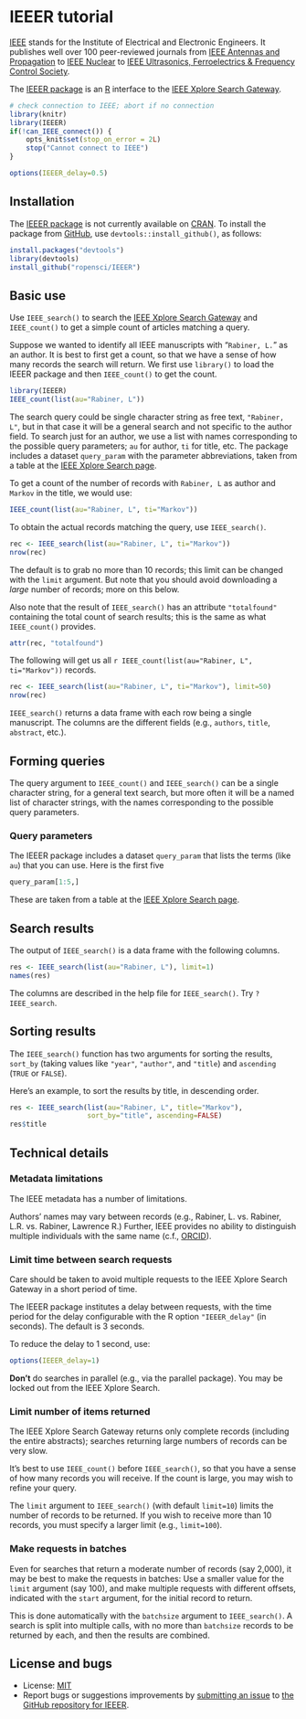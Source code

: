 <!--
%\VignetteEngine{knitr::knitr}
%\VignetteIndexEntry{IEEER tutorial}
-->

# IEEER tutorial

[IEEE](http://www.ieee.org/index.html) stands for the Institute of
Electrical and Electronic Engineers. It publishes well over 100
peer-reviewed journals from
[IEEE Antennas and Propagation](http://ieeexplore.ieee.org/xpl/RecentIssue.jsp?punumber=8)
to
[IEEE Nuclear](http://ieeexplore.ieee.org/xpl/RecentIssue.jsp?punumber=23)
to
[IEEE Ultrasonics, Ferroelectrics & Frequency Control Society](http://www.ieee-uffc.org/).

The [IEEER package](https://github.com/ropensci/IEEER) is an
[R](http://www.r-project.org) interface to the
[IEEE Xplore Search Gateway](http://ieeexplore.ieee.org/gateway/).

```r
# check connection to IEEE; abort if no connection
library(knitr)
library(IEEER)
if(!can_IEEE_connect()) {
    opts_knit$set(stop_on_error = 2L)
    stop("Cannot connect to IEEE")
}
```

```r
options(IEEER_delay=0.5)
```

## Installation

The [IEEER package](https://github.com/ropensci/IEEER) is not
currently available on [CRAN](http://cran.r-project.org). To install the
package from [GitHub](http://github.com), use
`devtools::install_github()`, as follows:

```r
install.packages("devtools")
library(devtools)
install_github("ropensci/IEEER")
```

## Basic use

Use `IEEE_search()` to search the
[IEEE Xplore Search Gateway](http://ieeexplore.ieee.org/gateway/) and
`IEEE_count()` to get a simple count of articles matching a query.

Suppose we wanted to identify all IEEE manuscripts with
&ldquo;`Rabiner, L.`&rdquo; as an author.  It is best to first get a
count, so that we have a sense of how many records the search will
return. We first use `library()` to load the IEEER package and then
`IEEE_count()` to get the count.

```r
library(IEEER)
IEEE_count(list(au="Rabiner, L"))
```

The search query could be single character string as free text,
`"Rabiner, L"`, but in that case it will be a general search and not
specific to the author field. To search just for an author, we use a
list with names corresponding to the possible query parameters; `au`
for author, `ti` for title, etc. The package includes a dataset
`query_param` with the parameter abbreviations, taken from a table at
the [IEEE Xplore Search page](http://ieeexplore.ieee.org/gateway/).

To get a count of the number of records with `Rabiner, L` as author
and `Markov` in the title, we would use:

```r
IEEE_count(list(au="Rabiner, L", ti="Markov"))
```

To obtain the actual records matching the query, use `IEEE_search()`.

```r
rec <- IEEE_search(list(au="Rabiner, L", ti="Markov"))
nrow(rec)
```

The default is to grab no more than 10 records; this limit can be
changed with the `limit` argument. But note that you should avoid
downloading a _large_ number of records; more on this below.

Also note that the result of `IEEE_search()` has an attribute
`"totalfound"` containing the total count of search results; this
is the same as what `IEEE_count()` provides.

```r
attr(rec, "totalfound")
```

The following will get us all
`r IEEE_count(list(au="Rabiner, L", ti="Markov"))`
records.

```r
rec <- IEEE_search(list(au="Rabiner, L", ti="Markov"), limit=50)
nrow(rec)
```

`IEEE_search()` returns a data frame with each row being a single
manuscript. The columns are the different fields (e.g., `authors`, `title`,
`abstract`, etc.).


## Forming queries

The query argument to `IEEE_count()` and `IEEE_search()`
can be a single
character string, for a general text search, but more often it will be
a named list of character strings, with the names corresponding to the
possible query parameters.

### Query parameters

The IEEER package includes a dataset `query_param` that
lists the terms (like `au`) that you can use. Here is the first five

```r
query_param[1:5,]
```

These are taken from a table at
the [IEEE Xplore Search page](http://ieeexplore.ieee.org/gateway/).


## Search results

The output of `IEEE_search()` is a data frame with the following
columns.

```r
res <- IEEE_search(list(au="Rabiner, L"), limit=1)
names(res)
```

The columns are described in the help file for `IEEE_search()`. Try
`?IEEE_search`.

## Sorting results

The `IEEE_search()` function has two arguments for sorting the results,
`sort_by` (taking values like `"year"`, `"author"`, and
`"title`) and `ascending` (`TRUE` or `FALSE`).

Here's an example, to sort the results by title, in descending order.

```r
res <- IEEE_search(list(au="Rabiner, L", title="Markov"),
                   sort_by="title", ascending=FALSE)
res$title
```


## Technical details

### Metadata limitations

The IEEE metadata has a number of
limitations.

Authors' names may vary between records (e.g., Rabiner,
L. vs. Rabiner, L.R. vs. Rabiner, Lawrence R.)
Further, IEEE provides no ability to
distinguish multiple individuals with the same name (c.f.,
[ORCID](http://orcid.org)).


### Limit time between search requests

Care should be taken to avoid multiple requests to the IEEE Xplore
Search Gateway in a
short period of time.

The IEEER package institutes a delay between requests, with the time
period for the delay configurable with the R option
`"IEEER_delay"` (in seconds). The default is 3 seconds.

To reduce the delay to 1 second, use:

```r
options(IEEER_delay=1)
```

**Don't** do searches in parallel (e.g., via the parallel
package). You may be locked out from the IEEE Xplore Search.


### Limit number of items returned

The IEEE Xplore Search Gateway returns only complete records (including the entire
abstracts); searches returning large numbers of records can be very
slow.

It's best to use `IEEE_count()` before `IEEE_search()`, so that you have
a sense of how many records you will receive. If the count is large,
you may wish to refine your query.

The `limit` argument to `IEEE_search()` (with default `limit=10`)
limits the number of records to be returned. If you wish to receive
more than 10 records, you must specify a larger limit (e.g., `limit=100`).

### Make requests in batches

Even for searches that return a moderate number of records (say
2,000), it may be best to make the requests in batches: Use a smaller
value for the `limit` argument (say 100), and make multiple requests
with different offsets, indicated with the `start` argument, for the
initial record to return.

This is done automatically with the `batchsize` argument to
`IEEE_search()`.  A search is split into multiple calls, with no more
than `batchsize` records to be returned by each, and then the results
are combined.


## License and bugs

- License:
  [MIT](https://github.com/ropensci/IEEER/blob/master/LICENSE)
- Report bugs or suggestions improvements by [submitting an issue](https://github.com/reopensci/IEEER/issues) to
  [the GitHub repository for IEEER](https://github.com/ropensci/IEEER).

<!-- the following to make it look nicer -->
<link href="http://kbroman.org/qtlcharts/assets/vignettes/vignette.css" rel="stylesheet"></link>
